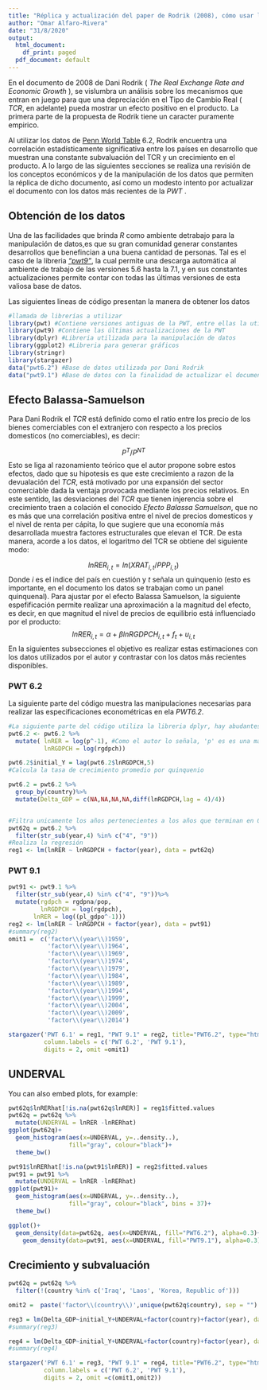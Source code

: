---
title: "Réplica y actualización del paper de Rodrik (2008), cómo usar la PWT con R"
author: "Omar Alfaro-Rivera"
date: "31/8/2020"
output:
  html_document:
    df_print: paged
  pdf_document: default
---

En el documento de 2008 de Dani Rodrik ( _The Real Exchange Rate and Economic Growth_ ), se vislumbra un análisis sobre los mecanismos que entran en juego para que una depreciación en el Tipo de Cambio Real ( _TCR_, en adelante) pueda mostrar un efecto positivo en el producto. La primera parte de la propuesta de Rodrik tiene un caracter puramente empirico. 

Al utilizar los datos de [Penn World Table](https://www.rug.nl/ggdc/productivity/pwt/?lang=en) 6.2, Rodrik encuentra una correlación estadísticamente significativa entre los países en desarrollo que muestran una constante subvaluación del TCR y un crecimiento en el producto. A lo largo de las siguientes secciones se realiza una revisión de los conceptos económicos y de la manipulación de los datos que permiten la réplica de dicho documento, así como un modesto intento por actualizar el documento con los datos más recientes de la _PWT_ .

## Obtención de los datos

Una de las facilidades que brinda _R_ como ambiente detrabajo para la manipulación de datos,es que su gran comunidad generar constantes desarrollos que benefincian a una buena cantidad de personas. Tal es el caso de la libreria [_"pwt9"_](https://cran.r-project.org/web/packages/pwt/index.html), la cual permite una descarga automática al ambiente de trabajo de las versiones 5.6 hasta la 7.1, y en sus constantes actualizaciones permite contar con todas las últimas versiones de esta valiosa base de datos.

Las siguientes lineas de código presentan la manera de obtener los datos
```{r setup, include=FALSE}
#llamada de librerías a utilizar
library(pwt) #Contiene versiones antiguas de la PWT, entre ellas la utilizada por Dani (6.2)
library(pwt9) #Contiene las últimas actualizaciones de la PWT
library(dplyr) #Libreria utilizada para la manipulación de datos 
library(ggplot2) #Libreria para generar gráficos
library(stringr)
library(stargazer)
data("pwt6.2") #Base de datos utilizada por Dani Rodrik 
data("pwt9.1") #Base de datos con la finalidad de actualizar el documento 
```

## Efecto Balassa-Samuelson 

Para Dani Rodrik el _TCR_ está definido como el ratio  entre los precio de los bienes comerciables con el extranjero con respecto a los precios domesticos (no comerciables), es decir:

$$ P^T/P^{NT} $$
Esto se liga al razonamiento teórico que el autor propone sobre estos efectos, dado que su hipotesis es que este crecimiento a razon de la devualación del _TCR_, está motivado por una expansión del sector comerciable dada la ventaja provocada mediante los precios relativos. En este sentido, las desviaciones del _TCR_ que tienen injerencia sobre el crecimiento traen a colación el conocido _Efecto Balassa Samuelson_, que no es más que una correlación positiva entre el nivel de precios domesticos y el nivel de renta per cápita, lo que sugiere que una economía más desarrollada muestra factores estructurales que elevan el TCR. De esta manera, acorde a los datos, el logaritmo del TCR se obtiene del siguiente modo:

$$ln RER_{i,t} = ln(XRAT_{i,t}/PPP_{i,t})$$
Donde _i_ es el indice del país en cuestión y _t_ señala un quinquenio (esto es importante, en el documento los datos se trabajan como un panel quinquenal). Para ajustar por el efecto Balassa Samuelson, la siguiente espefificación permite realizar una aproximación a la magnitud del efecto, es decir, en que magnitud el nivel de precios de equilibrio está influenciado por el producto:
$$ln RER_{i,t} = \alpha + \beta lnRGDPCH_{i,t}+f_t+u_{i,t}$$
En la siguientes subsecciones el objetivo es realizar estas estimaciones con los datos utilizados por el autor y contrastar con los datos más recientes disponibles.

### PWT 6.2

La siguiente parte del código muestra las manipulaciones necesarias para realizar las especificaciones econométricas en ela _PWT6.2_.

```{r, results='asis', message=FALSE}
#La siguiente parte del código utiliza la libreria dplyr, hay abudantes recursos en la red acerca del '%>%'. LA función mutate nos ayuda a generar nuevas variables dentro del Data Frame 
pwt6.2 <- pwt6.2 %>%
  mutate( lnRER = log(p^-1), #Como el autor lo señala, 'p' es es una manera más completa de calcular lnRER
          lnRGDPCH = log(rgdpch))

pwt6.2$initial_Y = lag(pwt6.2$lnRGDPCH,5)
#Calcula la tasa de crecimiento promedio por quinquenio

pwt6.2 = pwt6.2 %>%
  group_by(country)%>%
  mutate(Delta_GDP = c(NA,NA,NA,NA,diff(lnRGDPCH,lag = 4)/4))


#Filtra unicamente los años pertenecientes a los años que terminan en 0 y 5, tal y como Rodrik delimita sus quinquenios
pwt62q = pwt6.2 %>%
  filter(str_sub(year,4) %in% c("4", "9"))
#Realiza la regresión 
reg1 <- lm(lnRER ~ lnRGDPCH + factor(year), data = pwt62q)
```


### PWT 9.1

```{r warning=FALSE, results='asis', message=FALSE}
pwt91 <- pwt9.1 %>%
  filter(str_sub(year,4) %in% c("4", "9"))%>%
  mutate(rgdpch = rgdpna/pop,
         lnRGDPCH = log(rgdpch),
       lnRER = log((pl_gdpo^-1)))
reg2 <- lm(lnRER ~ lnRGDPCH + factor(year), data = pwt91)
#summary(reg2)
omit1 =  c('factor\\(year\\)1959',
           'factor\\(year\\)1964',
           'factor\\(year\\)1969',
           'factor\\(year\\)1974',
           'factor\\(year\\)1979',
           'factor\\(year\\)1984',
           'factor\\(year\\)1989',
           'factor\\(year\\)1994',
           'factor\\(year\\)1999',
           'factor\\(year\\)2004',
           'factor\\(year\\)2009',
           'factor\\(year\\)2014')

stargazer('PWT 6.1' = reg1, "PWT 9.1" = reg2, title="PWT6.2", type="html",
          column.labels = c('PWT 6.2', 'PWT 9.1'),
          digits = 2, omit =omit1)

```

## UNDERVAL

You can also embed plots, for example:

```{r message=FALSE, warning=FALSE,}
pwt62q$lnRERhat[!is.na(pwt62q$lnRER)] = reg1$fitted.values
pwt62q = pwt62q %>%
  mutate(UNDERVAL = lnRER -lnRERhat)
ggplot(pwt62q)+
  geom_histogram(aes(x=UNDERVAL, y=..density..),
                 fill="gray", colour="black")+
  theme_bw()

pwt91$lnRERhat[!is.na(pwt91$lnRER)] = reg2$fitted.values
pwt91 = pwt91 %>%
  mutate(UNDERVAL = lnRER -lnRERhat)
ggplot(pwt91)+
  geom_histogram(aes(x=UNDERVAL, y=..density..),
                 fill="gray", colour="black", bins = 37)+
  theme_bw()


```


```{r}
ggplot()+
  geom_density(data=pwt62q, aes(x=UNDERVAL, fill="PWT6.2"), alpha=0.3)+
    geom_density(data=pwt91, aes(x=UNDERVAL, fill="PWT9.1"), alpha=0.3)
```

## Crecimiento y subvaluación 

```{r,results='asis', message=FALSE}
pwt62q = pwt62q %>%
  filter(!(country %in% c('Iraq', 'Laos', 'Korea, Republic of')))

omit2 =  paste('factor\\(country\\)',unique(pwt62q$country), sep = "")

reg3 = lm(Delta_GDP~initial_Y+UNDERVAL+factor(country)+factor(year), data=pwt62q)
#summary(reg3)

reg4 = lm(Delta_GDP~initial_Y+UNDERVAL+factor(country)+factor(year), data=pwt62q[pwt62q$rgdpch<6000,])
#summary(reg4)

stargazer('PWT 6.1' = reg3, "PWT 9.1" = reg4, title="PWT6.2", type="html",
          column.labels = c('PWT 6.2', 'PWT 9.1'),
          digits = 2, omit =c(omit1,omit2))
```
